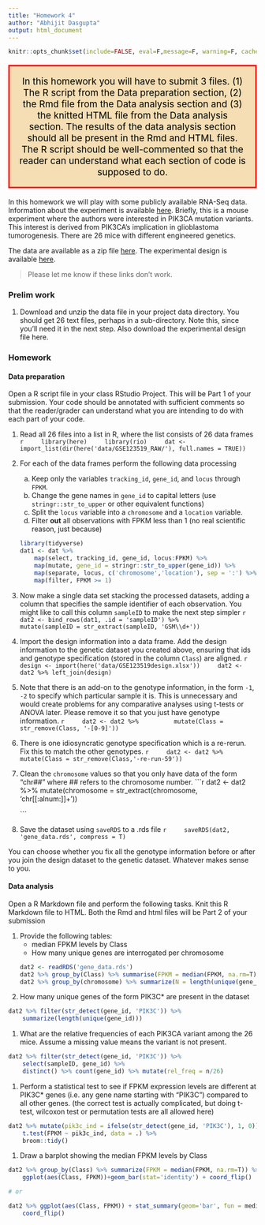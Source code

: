 ```yaml
---
title: "Homework 4"
author: "Abhijit Dasgupta"
output: html_document
---
```


```r
knitr::opts_chunk$set(include=FALSE, eval=F,message=F, warning=F, cache=TRUE)
```

<p style="color: black; border:3px; border-style: solid; border-color: red;padding: 1em;
background-color: wheat;font-size: 14pt;text-align:center">
In this homework you will have to submit 3 files. (1) The R script from the Data preparation section, (2) the Rmd file from the Data analysis section and (3) the knitted HTML file from the Data analysis section. The results of the data analysis section should all be present in the Rmd and HTML files. The R script should be well-commented so that the reader can understand what each section of code is supposed to do. 
</p>

In this homework we will play with some publicly available RNA-Seq data. 
Information about the experiment is available [here](https://www.ncbi.nlm.nih.gov/geo/query/acc.cgi?acc=GSE123519). Briefly,
this is a mouse experiment where the authors were interested in PIK3CA mutation
variants. This interest is derived from PIK3CA's implication in glioblastoma tumorogenesis. There are 26 mice with different engineered genetics. 

The data are available as a zip file [here](https://www.dropbox.com/s/0fttg8r9ub3gm82/GSE123519_RAW.zip?dl=1). The 
experimental design is available [here](https://www.dropbox.com/s/b510c7fx82u5prh/GSE123519design.xlsx?dl=1).

> Please let me know if these links don't work.

### Prelim work
1. Download and unzip the data file in your project data directory. You should get 26 text files, perhaps in a sub-directory. Note this, since you'll need it
in the next step. Also download the experimental design file here.

### Homework

#### Data preparation

Open a R script file in your class RStudio Project. This will be Part 1 of your submission. Your code should be annotated with sufficient comments so that the reader/grader can understand what you are intending to do with each part of your code. 



1. Read all 26 files into a list in R, where the list consists of 26 data frames
    ```r
    library(here)
    library(rio)
    dat <- import_list(dir(here('data/GSE123519_RAW/'), full.names = TRUE))
    ```
1. For each of the data frames perform the following data processing
    a. Keep only the variables `tracking_id`, `gene_id`, and `locus` through `FPKM`.
    b. Change the gene names in `gene_id` to capital letters (use `stringr::str_to_upper` or other equivalent functions)
    c. Split the `locus` variable into a `chromosome` and a `location` variable.
    d. Filter **out** all observations with FPKM less than 1 (no real scientific reason, just because)
    ```r
    library(tidyverse)
    dat1 <- dat %>% 
        map(select, tracking_id, gene_id, locus:FPKM) %>% 
        map(mutate, gene_id = stringr::str_to_upper(gene_id)) %>% 
        map(separate, locus, c('chromosome','location'), sep = ':') %>% 
        map(filter, FPKM >= 1)
    ```
1. Now make a single data set stacking the processed datasets, adding a column that
specifies the sample identifier of each observation. You might like to call this column `sampleID` to make the next step simpler
    ```r
    dat2 <- bind_rows(dat1, .id = 'sampleID') %>% 
        mutate(sampleID = str_extract(sampleID, 'GSM\\d+'))
    ```
1. Import the design information into a data frame. Add the design information to 
the genetic dataset you created above, ensuring that ids and genotype
specification (stored in the column `Class`) are aligned.
    ```r
    design <- import(here('data/GSE123519design.xlsx'))
    dat2 <- dat2 %>% left_join(design)
    ```
1. Note that there is an add-on to the genotype information, in the form `-1`,
`-2` to specify which particular sample it is. This is unnecessary and would
create problems for any comparative analyses using t-tests or ANOVA later.
Please remove it so that you just have genotype information.
    ```r
    dat2 <- dat2 %>% 
        mutate(Class = str_remove(Class, '-[0-9]'))
    ```

1. There is one idiosyncratic genotype specification which is a re-rerun. Fix this to 
match the other genotypes. 
    ```r
    dat2 <- dat2 %>% 
        mutate(Class = str_remove(Class,'-re-run-59'))
    ```
    
1. Clean the `chromosome` values so that you only have data of the form "chr##" where ## refers to the chromosome number.
    ```r
    dat2 <- dat2 %>% 
        mutate(chromosome = str_extract(chromosome, 'chr[[:alnum:]]+'))
    
    ```

1. Save the dataset using `saveRDS` to a .rds file
    ```r
    saveRDS(dat2, 'gene_data.rds', compress = T)
    ```


You can choose whether you fix all the genotype information before or after you join the design dataset to the genetic dataset. Whatever makes sense to you.

#### Data analysis

Open a R Markdown file and perform the following tasks. Knit this R Markdown file to HTML. 
Both the Rmd and html files will be Part 2 of your submission

1. Provide the following tables:
    - median FPKM levels by Class
    - How many unique genes are interrogated per chromosome
    ```r
    dat2 <- readRDS('gene_data.rds')
    dat2 %>% group_by(Class) %>% summarise(FPKM = median(FPKM, na.rm=T))
    dat2 %>% group_by(chromosome) %>% summarize(N = length(unique(gene_id)))
    ```
    
1. How many unique genes of the form PIK3C* are present in the dataset
```r
dat2 %>% filter(str_detect(gene_id, 'PIK3C')) %>%
    summarize(length(unique(gene_id)))
```

1. What are the relative frequencies of each PIK3CA variant among the 26 mice. Assume a missing value means the variant is not present.
```r
dat2 %>% filter(str_detect(gene_id, 'PIK3C')) %>%
    select(sampleID, gene_id) %>% 
    distinct() %>% count(gene_id) %>% mutate(rel_freq = n/26)

```

1. Perform a statistical test to see if FPKM expression levels are different at PIK3C* genes (i.e. any gene name starting with "PIK3C") compared to all other genes. (the correct test is actually complicated, but doing t-test, wilcoxon test or permutation tests are all allowed here)
```r
dat2 %>% mutate(pik3c_ind = ifelse(str_detect(gene_id, 'PIK3C'), 1, 0)) %>% 
    t.test(FPKM ~ pik3c_ind, data = .) %>% 
    broom::tidy()
```

1. Draw a barplot showing the median FPKM levels by Class
```r
dat2 %>% group_by(Class) %>% summarize(FPKM = median(FPKM, na.rm=T)) %>% 
    ggplot(aes(Class, FPKM))+geom_bar(stat='identity') + coord_flip()

# or 

dat2 %>% ggplot(aes(Class, FPKM)) + stat_summary(geom='bar', fun = median) +
    coord_flip()
```


    
